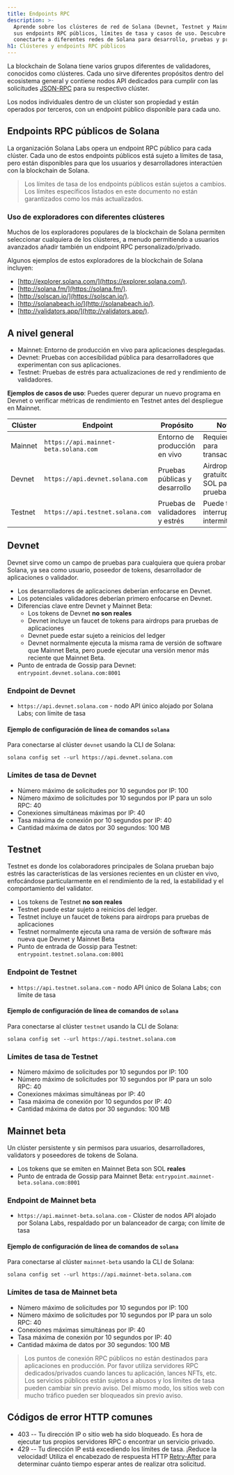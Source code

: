 ```yaml
---
title: Endpoints RPC
description: >-
  Aprende sobre los clústeres de red de Solana (Devnet, Testnet y Mainnet Beta),
  sus endpoints RPC públicos, límites de tasa y casos de uso. Descubre cómo
  conectarte a diferentes redes de Solana para desarrollo, pruebas y producción.
h1: Clústeres y endpoints RPC públicos
---
```


La blockchain de Solana tiene varios grupos diferentes de validadores, conocidos
como clústeres. Cada uno sirve diferentes propósitos dentro del ecosistema
general y contiene nodos API dedicados para cumplir con las solicitudes
[JSON-RPC](/docs/rpc/) para su respectivo clúster.

Los nodos individuales dentro de un clúster son propiedad y están operados por
terceros, con un endpoint público disponible para cada uno.

## Endpoints RPC públicos de Solana

La organización Solana Labs opera un endpoint RPC público para cada clúster.
Cada uno de estos endpoints públicos está sujeto a límites de tasa, pero están
disponibles para que los usuarios y desarrolladores interactúen con la
blockchain de Solana.

> Los límites de tasa de los endpoints públicos están sujetos a cambios. Los
> límites específicos listados en este documento no están garantizados como los
> más actualizados.

### Uso de exploradores con diferentes clústeres

Muchos de los exploradores populares de la blockchain de Solana permiten
seleccionar cualquiera de los clústeres, a menudo permitiendo a usuarios
avanzados añadir también un endpoint RPC personalizado/privado.

Algunos ejemplos de estos exploradores de la blockchain de Solana incluyen:

- [http://explorer.solana.com/](https://explorer.solana.com/).
- [http://solana.fm/](https://solana.fm/).
- [http://solscan.io/](https://solscan.io/).
- [http://solanabeach.io/](http://solanabeach.io/).
- [http://validators.app/](http://validators.app/).

## A nivel general

- Mainnet: Entorno de producción en vivo para aplicaciones desplegadas.
- Devnet: Pruebas con accesibilidad pública para desarrolladores que
  experimentan con sus aplicaciones.
- Testnet: Pruebas de estrés para actualizaciones de red y rendimiento de
  validadores.

**Ejemplos de casos de uso**: Puedes querer depurar un nuevo programa en Devnet
o verificar métricas de rendimiento en Testnet antes del despliegue en Mainnet.

| **Clúster** | **Endpoint**                          | **Propósito**                   | **Notas**                                |
| ----------- | ------------------------------------- | ------------------------------- | ---------------------------------------- |
| Mainnet     | `https://api.mainnet-beta.solana.com` | Entorno de producción en vivo   | Requiere SOL para transacciones          |
| Devnet      | `https://api.devnet.solana.com`       | Pruebas públicas y desarrollo   | Airdrop gratuito de SOL para pruebas     |
| Testnet     | `https://api.testnet.solana.com`      | Pruebas de validadores y estrés | Puede tener interrupciones intermitentes |

## Devnet

Devnet sirve como un campo de pruebas para cualquiera que quiera probar Solana,
ya sea como usuario, poseedor de tokens, desarrollador de aplicaciones o
validador.

- Los desarrolladores de aplicaciones deberían enfocarse en Devnet.
- Los potenciales validadores deberían primero enfocarse en Devnet.
- Diferencias clave entre Devnet y Mainnet Beta:
  - Los tokens de Devnet **no son reales**
  - Devnet incluye un faucet de tokens para airdrops para pruebas de
    aplicaciones
  - Devnet puede estar sujeto a reinicios del ledger
  - Devnet normalmente ejecuta la misma rama de versión de software que Mainnet
    Beta, pero puede ejecutar una versión menor más reciente que Mainnet Beta.
- Punto de entrada de Gossip para Devnet: `entrypoint.devnet.solana.com:8001`

### Endpoint de Devnet

- `https://api.devnet.solana.com` - nodo API único alojado por Solana Labs; con
  límite de tasa

#### Ejemplo de configuración de línea de comandos `solana`

Para conectarse al clúster `devnet` usando la CLI de Solana:

```shell
solana config set --url https://api.devnet.solana.com
```

### Límites de tasa de Devnet

- Número máximo de solicitudes por 10 segundos por IP: 100
- Número máximo de solicitudes por 10 segundos por IP para un solo RPC: 40
- Conexiones simultáneas máximas por IP: 40
- Tasa máxima de conexión por 10 segundos por IP: 40
- Cantidad máxima de datos por 30 segundos: 100 MB

## Testnet

Testnet es donde los colaboradores principales de Solana prueban bajo estrés las
características de las versiones recientes en un clúster en vivo, enfocándose
particularmente en el rendimiento de la red, la estabilidad y el comportamiento
del validator.

- Los tokens de Testnet **no son reales**
- Testnet puede estar sujeto a reinicios del ledger.
- Testnet incluye un faucet de tokens para airdrops para pruebas de aplicaciones
- Testnet normalmente ejecuta una rama de versión de software más nueva que
  Devnet y Mainnet Beta
- Punto de entrada de Gossip para Testnet: `entrypoint.testnet.solana.com:8001`

### Endpoint de Testnet

- `https://api.testnet.solana.com` - nodo API único de Solana Labs; con límite
  de tasa

#### Ejemplo de configuración de línea de comandos de `solana`

Para conectarse al clúster `testnet` usando la CLI de Solana:

```shell
solana config set --url https://api.testnet.solana.com
```

### Límites de tasa de Testnet

- Número máximo de solicitudes por 10 segundos por IP: 100
- Número máximo de solicitudes por 10 segundos por IP para un solo RPC: 40
- Conexiones máximas simultáneas por IP: 40
- Tasa máxima de conexión por 10 segundos por IP: 40
- Cantidad máxima de datos por 30 segundos: 100 MB

## Mainnet beta

Un clúster persistente y sin permisos para usuarios, desarrolladores, validators
y poseedores de tokens de Solana.

- Los tokens que se emiten en Mainnet Beta son SOL **reales**
- Punto de entrada de Gossip para Mainnet Beta:
  `entrypoint.mainnet-beta.solana.com:8001`

### Endpoint de Mainnet beta

- `https://api.mainnet-beta.solana.com` - Clúster de nodos API alojado por
  Solana Labs, respaldado por un balanceador de carga; con límite de tasa

#### Ejemplo de configuración de línea de comandos de `solana`

Para conectarse al clúster `mainnet-beta` usando la CLI de Solana:

```shell
solana config set --url https://api.mainnet-beta.solana.com
```

### Límites de tasa de Mainnet beta

- Número máximo de solicitudes por 10 segundos por IP: 100
- Número máximo de solicitudes por 10 segundos por IP para un solo RPC: 40
- Conexiones máximas simultáneas por IP: 40
- Tasa máxima de conexión por 10 segundos por IP: 40
- Cantidad máxima de datos por 30 segundos: 100 MB

> Los puntos de conexión RPC públicos no están destinados para aplicaciones en
> producción. Por favor utiliza servidores RPC dedicados/privados cuando lances
> tu aplicación, lances NFTs, etc. Los servicios públicos están sujetos a abusos
> y los límites de tasa pueden cambiar sin previo aviso. Del mismo modo, los
> sitios web con mucho tráfico pueden ser bloqueados sin previo aviso.

## Códigos de error HTTP comunes

- 403 -- Tu dirección IP o sitio web ha sido bloqueado. Es hora de ejecutar tus
  propios servidores RPC o encontrar un servicio privado.
- 429 -- Tu dirección IP está excediendo los límites de tasa. ¡Reduce la
  velocidad! Utiliza el encabezado de respuesta HTTP
  [Retry-After](https://developer.mozilla.org/en-US/docs/Web/HTTP/Headers/Retry-After)
  para determinar cuánto tiempo esperar antes de realizar otra solicitud.
